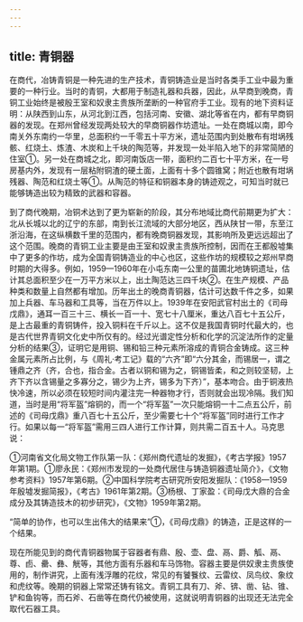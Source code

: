 ```yaml
---
---
---
```

title: 青铜器
---



在商代，冶铸青铜是一种先进的生产技术，青铜铸造业是当时各类手工业中最为重要的一种行业。当时的青铜，大都用于制造礼器和兵器，因此，从早商到晚商，青铜工业始终是被殷王室和奴隶主贵族所垄断的一种官府手工业。现有的地下资料证明：从陕西到山东，从河北到江西，包括河南、安徽、湖北等省在内，都有早商铜器的发现。在郑州曾经发现两处较大的早商铜器作坊遗址。一处在商城以南，即今南关外东南约一华里，总面积约一千零五十平方米，遗址范围内到处散布有坩埚残骸、红烧土、炼渣、木炭和上千块的陶范等，并发现一处半陷入地下的非常简陋的住室①。另一处在商城之北，即河南饭店一带，面积约二百七十平方米，在一号房基内外，发现有一层粘附铜渣的硬土面，上面有十多个圆锥窝；附近也散有坩埚残器、陶范和红烧土等①。从陶范的特征和铜器本身的铸迹观之，可知当时就已能够铸造出较为精致的武器和容器。

到了商代晚期，冶铜术达到了更为崭新的阶段，其分布地域比商代前期更为扩大：北从长城以北的辽宁的东部，南到长江流域的大部分地区，西从陕甘一带，东至江浙沿海，在这纵横数千里的范围内，都有晚商铜器发现，其影响所及更远远超出了这个范围。晚商的青铜工业主要是由王室和奴隶主贵族所控制，因而在王都殷墟集中了更多的作坊，成为全国青铜铸造业的中心也区，这些作坊的规模较之郑州早商时期的大得多。例如，1959—1960年在小屯东南一公里的苗圃北地铸铜遗址，估计其总面积至少在一万平方米以上，出土陶范达三四千块②。在生产规模、产品种类和数量上自然都有增加。历年出土的晚商青铜器，估计可达数千件之多，如果加上兵器、车马器和工具等，当在万件以上。1939年在安阳武官村出土的《司母戊鼎》，通耳一百三十三、横长一百一十、宽七十八厘米，重达八百七十五公斤，是上古最重的青铜铸件，投入铜料在千斤以上。这不仅是我国青铜时代最大的，也是古代世界青铜文化史中所仅有的。经过光谱定性分析和化学的沉淀法所作的定量分析的结果③，证明它是用铜、锡和铅三种元素所溶成的青铜合金铸成。这三种金属元素所占比例，与《周礼·考工记》载的“六齐”即“六分其金，而锡居一，谓之锺鼎之齐（齐，合也，指合金。古者以铜和锡为之，铜锡皆柔，和之则较坚韧，上齐下齐以含锡量之多寡分之，锡少为上齐，锡多为下齐）”，基本吻合。由于铜液热快冷速，所以必须在较短时间内灌注完一种器物才行，否则就会出现冷隔。我们知道，当时是用“将军盔”熔铜的，而一个“将军盔”一次只能熔铜一十二点五公斤，前述的《司母戊鼎》重八百七十五公斤，至少需要七十个“将军盔”同时进行工作才行。如果以每一“将军盔”需用三四人进行工作计算，则共需二百五十人。马克思说：

①河南省文化局文物工作队第一队：《郑州商代遗址的发掘》，《考古学报》1957年第1期。①廖永民：《郑州市发现的一处商代居住与铸造铜器遗址简介》，《文物参考资料》1957年第6期。②中国科学院考古研究所安阳发掘队：《1958—1959年殷墟发掘简报》，《考古》1961年第2期。③杨根、丁家盈：《司母戊大鼎的合金成分及其铸造技木的初步研究》，《文物》1959年第2期。

“简单的协作，也可以生出伟大的结果来”①，《司母戊鼎》的铸造，正是这样的一个结果。

现在所能见到的商代青铜器物属于容器者有鼎、殷、壶、盘、鬲、爵、觚、鬲、尊、卣、罍、彝、觥等，其他方面有乐器和车马饰物。容器主要是供奴隶主贵族使用的，制作讲究，上面有浅浮雕的花纹，常见的有饕餮纹、云雷纹、凤鸟纹、象纹和虎纹等。晚期的铜器上常常还铸有铭文。青铜工具有刀、斧、锛、凿、钻、锥、铲和鱼钩等，而石斧、石凿等在商代仍被使用，这就说明青铜器的出现还无法完全取代石器工具。